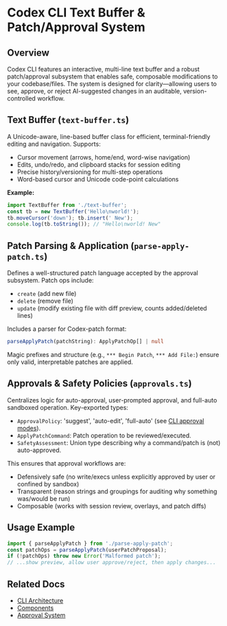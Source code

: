 # Codex CLI Text Buffer & Patch/Approval System

## Overview

Codex CLI features an interactive, multi-line text buffer and a robust patch/approval subsystem that enables safe, composable modifications to your codebase/files. The system is designed for clarity—allowing users to see, approve, or reject AI-suggested changes in an auditable, version-controlled workflow.

## Text Buffer (`text-buffer.ts`)
A Unicode-aware, line-based buffer class for efficient, terminal-friendly editing and navigation. Supports:
- Cursor movement (arrows, home/end, word-wise navigation)
- Edits, undo/redo, and clipboard stacks for session editing
- Precise history/versioning for multi-step operations
- Word-based cursor and Unicode code-point calculations

**Example:**
```ts
import TextBuffer from './text-buffer';
const tb = new TextBuffer('Hello\nworld!');
tb.moveCursor('down'); tb.insert(' New');
console.log(tb.toString()); // "Hello\nworld! New"
```

## Patch Parsing & Application (`parse-apply-patch.ts`)
Defines a well-structured patch language accepted by the approval subsystem. Patch ops include:
- `create` (add new file)
- `delete` (remove file)
- `update` (modify existing file with diff preview, counts added/deleted lines)

Includes a parser for Codex-patch format:
```ts
parseApplyPatch(patchString): ApplyPatchOp[] | null
```
Magic prefixes and structure (e.g., `*** Begin Patch`, `*** Add File:`) ensure only valid, interpretable patches are applied.

## Approvals & Safety Policies (`approvals.ts`)
Centralizes logic for auto-approval, user-prompted approval, and full-auto sandboxed operation. Key-exported types:
- `ApprovalPolicy`: 'suggest', 'auto-edit', 'full-auto' (see [CLI approval modes](./cli.mdx)).
- `ApplyPatchCommand`: Patch operation to be reviewed/executed.
- `SafetyAssessment`: Union type describing why a command/patch is (not) auto-approved.

This ensures that approval workflows are:
- Defensively safe (no write/execs unless explicitly approved by user or confined by sandbox)
- Transparent (reason strings and groupings for auditing why something was/would be run)
- Composable (works with session review, overlays, and patch diffs)

## Usage Example
```ts
import { parseApplyPatch } from './parse-apply-patch';
const patchOps = parseApplyPatch(userPatchProposal);
if (!patchOps) throw new Error('Malformed patch');
// ...show preview, allow user approve/reject, then apply changes...
```

## Related Docs
- [CLI Architecture](./cli.mdx)
- [Components](./components.mdx)
- [Approval System](./utils.mdx)
